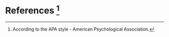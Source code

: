 ::: {.content-visible when-format="pdf"}
\postextual
:::

# References [^1] {.unnumbered}

[^1]: According to the APA style - American Psychological Association.

::: {#refs}
:::

